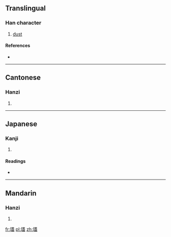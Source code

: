 ==Translingual==

===Han character===
{{Han char|rn=32|rad=土|as=14|sn=17|four=4411<sub>7</sub>|canj=土廿土廿 (GTGT)}}

# [[dust]]

====References====
* {{Han ref|kx=0241.080|dkj=05555|dj=0480.310|hdz=10490.090|uh=58D2|ud=22738|bh=ECCD|bd=60621}}

----

==Cantonese==

===Hanzi===
{{yue-hanzi|jyut=|y=oi2}}

# {{defn|lang=yue|sort=土14}}

----

==Japanese==

===Kanji===
{{ja-kanji|grade=|rs=土14}}

# {{defn|lang=ja|sort=土14}}

====Readings====
* {{ja-readings|on=[[あい]] (ai), [[かい]] (kai)|kun=[[つちけむり]] (tsuchikemuri)}}

----

==Mandarin==

===Hanzi===
{{cmn-hanzi|pin=[[ài]] ([[ai4]]), [[yà]] ([[ya4]])|wg=ai<sup>4</sup>, ya<sup>4</sup>}}

# {{defn|lang=cmn|sort=土14}}

[[fr:壒]]
[[pl:壒]]
[[zh:壒]]